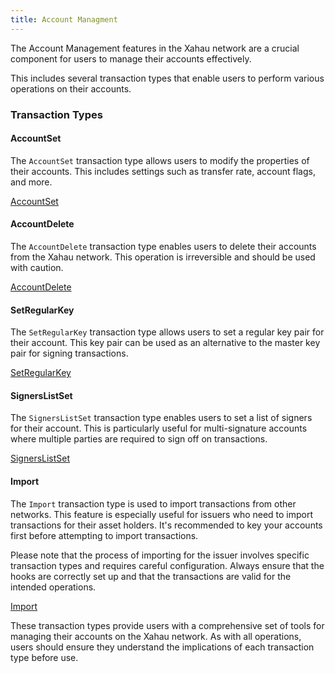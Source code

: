 ```yaml
---
title: Account Managment
---
```


The Account Management features in the Xahau network are a crucial component for users to manage their accounts effectively.

This includes several transaction types that enable users to perform various operations on their accounts.

### Transaction Types

#### AccountSet

The `AccountSet` transaction type allows users to modify the properties of their accounts. This includes settings such as transfer rate, account flags, and more.

[AccountSet](/docs/protocol-reference/transactions/transaction-types/accountset)


#### AccountDelete

The `AccountDelete` transaction type enables users to delete their accounts from the Xahau network. This operation is irreversible and should be used with caution.

[AccountDelete](/docs/protocol-reference/transactions/transaction-types/accountdelete)

#### SetRegularKey

The `SetRegularKey` transaction type allows users to set a regular key pair for their account. This key pair can be used as an alternative to the master key pair for signing transactions.

[SetRegularKey](/docs/protocol-reference/transactions/transaction-types/setregularkey)

#### SignersListSet

The `SignersListSet` transaction type enables users to set a list of signers for their account. This is particularly useful for multi-signature accounts where multiple parties are required to sign off on transactions.

[SignersListSet](/docs/protocol-reference/transactions/transaction-types/signerlistset)

#### Import

The `Import` transaction type is used to import transactions from other networks. This feature is especially useful for issuers who need to import transactions for their asset holders. It's recommended to key your accounts first before attempting to import transactions.

Please note that the process of importing for the issuer involves specific transaction types and requires careful configuration. Always ensure that the hooks are correctly set up and that the transactions are valid for the intended operations.

[Import](/docs/protocol-reference/transactions/transaction-types/import)

These transaction types provide users with a comprehensive set of tools for managing their accounts on the Xahau network. As with all operations, users should ensure they understand the implications of each transaction type before use.
